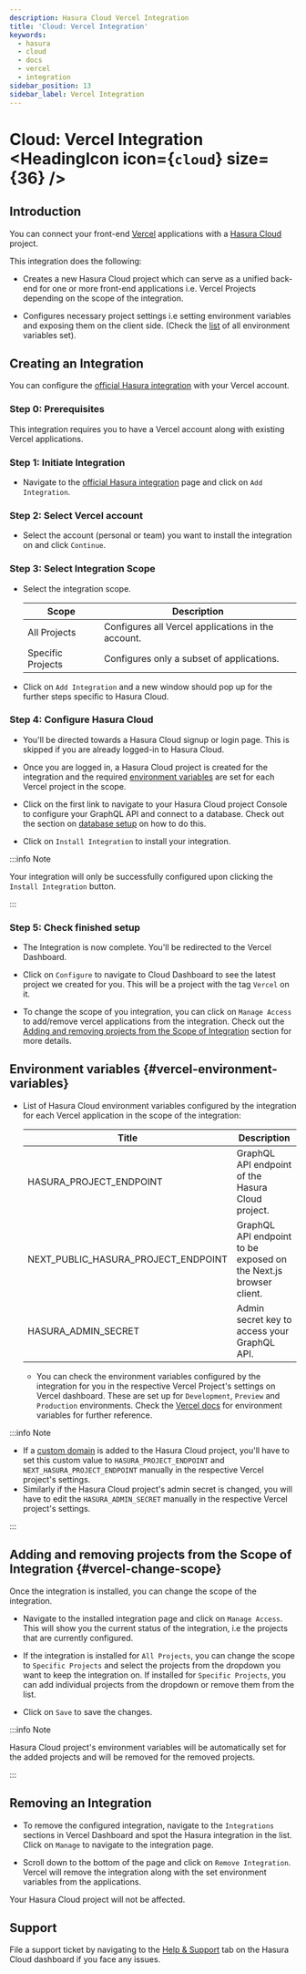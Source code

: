 ```yaml
---
description: Hasura Cloud Vercel Integration
title: 'Cloud: Vercel Integration'
keywords:
  - hasura
  - cloud
  - docs
  - vercel
  - integration
sidebar_position: 13
sidebar_label: Vercel Integration
---
```



# Cloud: Vercel Integration <HeadingIcon icon={`cloud`} size={36} />

## Introduction

You can connect your front-end [Vercel](https://vercel.com/dashboard) applications with a
[Hasura Cloud](https://cloud.hasura.io/) project.

This integration does the following:

- Creates a new Hasura Cloud project which can serve as a unified back-end for one or more front-end applications i.e.
  Vercel Projects depending on the scope of the integration.

- Configures necessary project settings i.e setting environment variables and exposing them on the client side. (Check
  the [list](#vercel-environment-variables) of all environment variables set).

  <Thumbnail
    src='/img/graphql/cloud/integrations/vercel/hasura-vercel.png'
    alt='Hasura Vercel Integration'
    width='1146px'
  />

## Creating an Integration

You can configure the [official Hasura integration](https://vercel.com/integrations/hasura) with your Vercel account.

<Thumbnail
  src='/img/graphql/cloud/integrations/vercel/hasura-vercel-integration.png'
  alt='Hasura Official Integration page'
  width='1146px'
/>

### Step 0: Prerequisites

This integration requires you to have a Vercel account along with existing Vercel applications.

### Step 1: Initiate Integration

- Navigate to the [official Hasura integration](https://vercel.com/integrations/hasura-v1) page and click on
  `Add Integration`.

  <Thumbnail
    src='/img/graphql/cloud/integrations/vercel/add-integration-button.png'
    alt='Add Integration Button'
    width='1146px'
  />

### Step 2: Select Vercel account

- Select the account (personal or team) you want to install the integration on and click `Continue`.

  <Thumbnail
    src='/img/graphql/cloud/integrations/vercel/vercel-account-scope.png'
    alt='Vercel Account Scope'
    width='400px'
  />

### Step 3: Select Integration Scope

- Select the integration scope.

  | Scope             | Description                                        |
  | ----------------- | -------------------------------------------------- |
  | All Projects      | Configures all Vercel applications in the account. |
  | Specific Projects | Configures only a subset of applications.          |

  <Thumbnail
    src='/img/graphql/cloud/integrations/vercel/selected-projects.png'
    alt='Vercel selected projects'
    width='400px'
  />

- Click on `Add Integration` and a new window should pop up for the further steps specific to Hasura Cloud.

### Step 4: Configure Hasura Cloud

- You'll be directed towards a Hasura Cloud signup or login page. This is skipped if you are already logged-in to Hasura
  Cloud.

- Once you are logged in, a Hasura Cloud project is created for the integration and the required
  [environment variables](#vercel-environment-variables) are set for each Vercel project in the scope.

  <Thumbnail src='/img/graphql/cloud/integrations/vercel/setup-progress.png' alt='Setup Progress' width='600px' />

- Click on the first link to navigate to your Hasura Cloud project Console to configure your GraphQL API and connect to
  a database. Check out the section on [database setup](/projects/create.mdx#cloud-projects-db-setup) on how to do this.

  <Thumbnail src='/img/graphql/cloud/integrations/vercel/visit-console.png' alt='Visit Console Button' width='600px' />

- Click on `Install Integration` to install your integration.

  <Thumbnail
    src='/img/graphql/cloud/integrations/vercel/install-integration.png'
    alt='Finish Setup Button'
    width='600px'
  />

:::info Note

Your integration will only be successfully configured upon clicking the `Install Integration` button.

:::

### Step 5: Check finished setup

- The Integration is now complete. You'll be redirected to the Vercel Dashboard.

  <Thumbnail
    src='/img/graphql/cloud/integrations/vercel/integration-complete.png'
    alt='Integration Complete'
    width='1146px'
  />

- Click on `Configure` to navigate to Cloud Dashboard to see the latest project we created for you. This will be a
  project with the tag `Vercel` on it.

  <Thumbnail
    src='/img/graphql/cloud/integrations/vercel/vercel-tag-project.png'
    alt='Integration Complete'
    width='1146px'
  />

- To change the scope of you integration, you can click on `Manage Access` to add/remove vercel applications from the
  integration. Check out the [Adding and removing projects from the Scope of Integration](#vercel-change-scope) section
  for more details.

## Environment variables {#vercel-environment-variables}

- List of Hasura Cloud environment variables configured by the integration for each Vercel application in the scope of
  the integration:

  | Title                               | Description                                                       |
  | ----------------------------------- | ----------------------------------------------------------------- |
  | HASURA_PROJECT_ENDPOINT             | GraphQL API endpoint of the Hasura Cloud project.                 |
  | NEXT_PUBLIC_HASURA_PROJECT_ENDPOINT | GraphQL API endpoint to be exposed on the Next.js browser client. |
  | HASURA_ADMIN_SECRET                 | Admin secret key to access your GraphQL API.                      |

  - You can check the environment variables configured by the integration for you in the respective Vercel Project's
    settings on Vercel dashboard. These are set up for `Development`, `Preview` and `Production` environments. Check the
    [Vercel docs](https://vercel.com/docs/concepts/projects/environment-variables) for environment variables for further
    reference.

    <Thumbnail
      src='/img/graphql/cloud/integrations/vercel/environment-variables.png'
      alt='Environment variables'
      width='1146px'
    />

:::info Note

- If a [custom domain](/projects/domains.mdx) is added to the Hasura Cloud project, you'll have to set this custom value
  to `HASURA_PROJECT_ENDPOINT` and `NEXT_HASURA_PROJECT_ENDPOINT` manually in the respective Vercel project's settings.
- Similarly if the Hasura Cloud project's admin secret is changed, you will have to edit the `HASURA_ADMIN_SECRET`
  manually in the respective Vercel project's settings.

:::

## Adding and removing projects from the Scope of Integration {#vercel-change-scope}

Once the integration is installed, you can change the scope of the integration.

- Navigate to the installed integration page and click on `Manage Access`. This will show you the current status of the
  integration, i.e the projects that are currently configured.

  <Thumbnail
    src='/img/graphql/cloud/integrations/vercel/manage-access-button.png'
    alt='Manage Access Button'
    width='1146px'
  />

- If the integration is installed for `All Projects`, you can change the scope to `Specific Projects` and select the
  projects from the dropdown you want to keep the integration on. If installed for `Specific Projects`, you can add
  individual projects from the dropdown or remove them from the list.

  <Thumbnail
    src='/img/graphql/cloud/integrations/vercel/manage-access-projects.png'
    alt='Manage Access For Projects'
    width='400px'
  />

- Click on `Save` to save the changes.

:::info Note

Hasura Cloud project's environment variables will be automatically set for the added projects and will be removed for
the removed projects.

:::

## Removing an Integration

- To remove the configured integration, navigate to the `Integrations` sections in Vercel Dashboard and spot the Hasura
  integration in the list. Click on `Manage` to navigate to the integration page.

  <Thumbnail
    src='/img/graphql/cloud/integrations/vercel/integration-tab.png'
    alt='Vercel Integration Tab'
    width='1146px'
  />

- Scroll down to the bottom of the page and click on `Remove Integration`. Vercel will remove the integration along with
  the set environment variables from the applications.

  <Thumbnail
    src='/img/graphql/cloud/integrations/vercel/remove-integration.png'
    alt='Remove Vercel Integration'
    width='1146px'
  />

Your Hasura Cloud project will not be affected.

## Support

File a support ticket by navigating to the [Help & Support](https://cloud.hasura.io/support/create-ticket) tab on the
Hasura Cloud dashboard if you face any issues.

